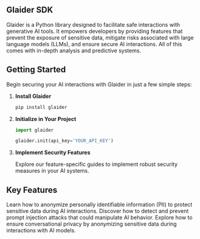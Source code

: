
## Glaider SDK

Glaider is a Python library designed to facilitate safe interactions with generative AI tools. It empowers developers by providing features that prevent the exposure of sensitive data, mitigate risks associated with large language models (LLMs), and ensure secure AI interactions. All of this comes with in-depth analysis and predictive systems.

## Getting Started

Begin securing your AI interactions with Glaider in just a few simple steps:

1. **Install Glaider**

   ```bash
   pip install glaider
   ```

2. **Initialize in Your Project**

   ```python
   import glaider

   glaider.init(api_key='YOUR_API_KEY')
   ```

3. **Implement Security Features**

   Explore our feature-specific guides to implement robust security measures in your AI systems.

## Key Features

<CardGroup cols={1}>
  <Card
    title="Anonymization of PII and Sensitive Information"
    icon="user-secret"
    href="/use-cases/features/anonymization"
  >
    Learn how to anonymize personally identifiable information (PII) to protect sensitive data during AI interactions.
  </Card>
  <Card
    title="Prompt Injection Detection and Prevention"
    icon="shield-halved"
    href="/use-cases/features/prompt-injection-protection"
  >
    Discover how to detect and prevent prompt injection attacks that could manipulate AI behavior.
  </Card>
  <Card
    title="Conversational Privacy Using Anonymization"
    icon="comments"
    href="/use-cases/features/conversational-privacy"
  >
    Explore how to ensure conversational privacy by anonymizing sensitive data during interactions with AI models.
  </Card>
</CardGroup>









